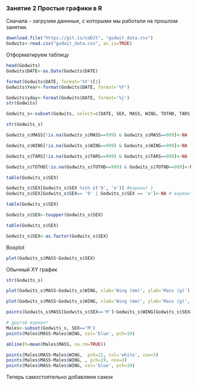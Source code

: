### Занятие 2 Простые графики в R

Сначала - загрузим даннные, с которыми мы работали на прошлом занятии.

```r
download.file("https://git.io/vaDJt", "godwit_data.csv")
Godwits<-read.csv("godwit_data.csv", as.is=TRUE)
```
Отформатируем таблицу

```r
head(Godwits)
Godwits$DATE<-as.Date(Godwits$DATE)

format(Godwits$DATE, format='%Y')[1]
Godwits$Year<-format(Godwits$DATE, format='%Y')

Godwits$yday<-format(Godwits$DATE, format='%j')
str(Godwits)

Godwits_s<-subset(Godwits, select=c(DATE, SEX, MASS, WING, TOTHD, TARS, Year, yday))

str(Godwits_s)

Godwits_s$MASS[!is.na(Godwits_s$MASS==999) & Godwits_s$MASS==999]<-NA

Godwits_s$WING[!is.na(Godwits_s$WING==999) & Godwits_s$WING==999]<-NA

Godwits_s$TARS[!is.na(Godwits_s$TARS==999) & Godwits_s$TARS==999]<-NA

Godwits_s$TOTHD[!is.na(Godwits_s$TOTHD==999) & Godwits_s$TOTHD==999]<-NA

table(Godwits_s$SEX)

Godwits_s$SEX[Godwits_s$SEX %in% c('9', 'o')] #вариант 1
Godwits_s$SEX[Godwits_s$SEX== '9' | Godwits_s$SEX == 'o']<-NA # вариант 2

table(Godwits_s$SEX)

Godwits_s$SEX<-toupper(Godwits_s$SEX)

table(Godwits_s$SEX)

Godwits_s$SEX<-as.factor(Godwits_s$SEX)
```
Boxplot
```r
plot(Godwits_s$MASS~Godwits_s$SEX)
```
Обычный XY график
```r
str(Godwits_s)

plot(Godwits_s$MASS~Godwits_s$WING, xlab='Wing (mm)', ylab='Mass (g)')

plot(Godwits_s$MASS~Godwits_s$WING, xlab='Wing (mm)', ylab='Mass (g)', las=1, main='godwits', type='n')

points(Godwits_s$MASS[Godwits_s$SEX=='M']~Godwits_s$WING[Godwits_s$SEX=='M'], col='blue', pch=19)

# другой вариант
Males<-subset(Godwits_s, SEX=='M')
points(Males$MASS~Males$WING, col='blue', pch=19)

abline(h=mean(Males$MASS, na.rm=TRUE))

points(Males$MASS~Males$WING,  pch=21, col='white', cex=3)
points(Males$MASS~Males$WING, , pch=19, cex=3)
points(Males$MASS~Males$WING, col='blue', pch=19)
```
Теперь самостоятельно добавляем самок
